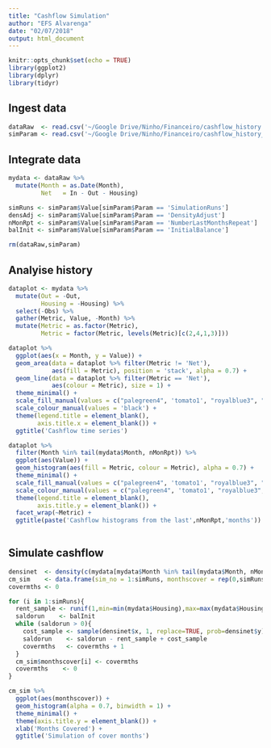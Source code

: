 ```yaml
---
title: "Cashflow Simulation"
author: "EFS Alvarenga"
date: "02/07/2018"
output: html_document
---
```


```r
knitr::opts_chunk$set(echo = TRUE)
library(ggplot2)
library(dplyr)
library(tidyr)
```

## Ingest data

```r
dataRaw  <- read.csv('~/Google Drive/Ninho/Financeiro/cashflow_history.csv')
simParam <- read.csv('~/Google Drive/Ninho/Financeiro/cashflow_history_params.csv')
```

## Integrate data

```r
mydata <- dataRaw %>%
  mutate(Month = as.Date(Month),
         Net   = In - Out - Housing)

simRuns <- simParam$Value[simParam$Param == 'SimulationRuns']
densAdj <- simParam$Value[simParam$Param == 'DensityAdjust']
nMonRpt <- simParam$Value[simParam$Param == 'NumberLastMonthsRepeat']
balInit <- simParam$Value[simParam$Param == 'InitialBalance']

rm(dataRaw,simParam)
```

## Analyise history

```r
dataplot <- mydata %>%
  mutate(Out = -Out,
         Housing = -Housing) %>%
  select(-Obs) %>%
  gather(Metric, Value, -Month) %>%
  mutate(Metric = as.factor(Metric),
         Metric = factor(Metric, levels(Metric)[c(2,4,1,3)]))

dataplot %>%
  ggplot(aes(x = Month, y = Value)) +
  geom_area(data = dataplot %>% filter(Metric != 'Net'),
            aes(fill = Metric), position = 'stack', alpha = 0.7) +
  geom_line(data = dataplot %>% filter(Metric == 'Net'),
            aes(colour = Metric), size = 1) +
  theme_minimal() +
  scale_fill_manual(values = c("palegreen4", 'tomato1', "royalblue3", "gray70")) +
  scale_colour_manual(values = 'black') +
  theme(legend.title = element_blank(),
        axis.title.x = element_blank()) +
  ggtitle('Cashflow time series')

dataplot %>%
  filter(Month %in% tail(mydata$Month, nMonRpt)) %>%
  ggplot(aes(Value)) +
  geom_histogram(aes(fill = Metric, colour = Metric), alpha = 0.7) +
  theme_minimal() +
  scale_fill_manual(values = c("palegreen4", 'tomato1', "royalblue3", "gray70")) +
  scale_colour_manual(values = c("palegreen4", 'tomato1', "royalblue3", "gray70")) +
  theme(legend.title = element_blank(),
        axis.title.y = element_blank()) +
  facet_wrap(~Metric) +
  ggtitle(paste('Cashflow histograms from the last',nMonRpt,'months'))
  
```
## Simulate cashflow

```r
densinet  <- density(c(mydata[mydata$Month %in% tail(mydata$Month, nMonRpt),]$Net,mydata$Net))
cm_sim    <- data.frame(sim_no = 1:simRuns, monthscover = rep(0,simRuns))
covermths <- 0

for (i in 1:simRuns){
  rent_sample <- runif(1,min=min(mydata$Housing),max=max(mydata$Housing))
  saldorun    <- balInit
  while (saldorun > 0){
    cost_sample <- sample(densinet$x, 1, replace=TRUE, prob=densinet$y)
    saldorun    <- saldorun - rent_sample + cost_sample
    covermths   <- covermths + 1
  }
  cm_sim$monthscover[i] <- covermths
  covermths    <- 0
}

cm_sim %>%
  ggplot(aes(monthscover)) +
  geom_histogram(alpha = 0.7, binwidth = 1) +
  theme_minimal() +
  theme(axis.title.y = element_blank()) +
  xlab('Months Covered') +
  ggtitle('Simulation of cover months')

```

